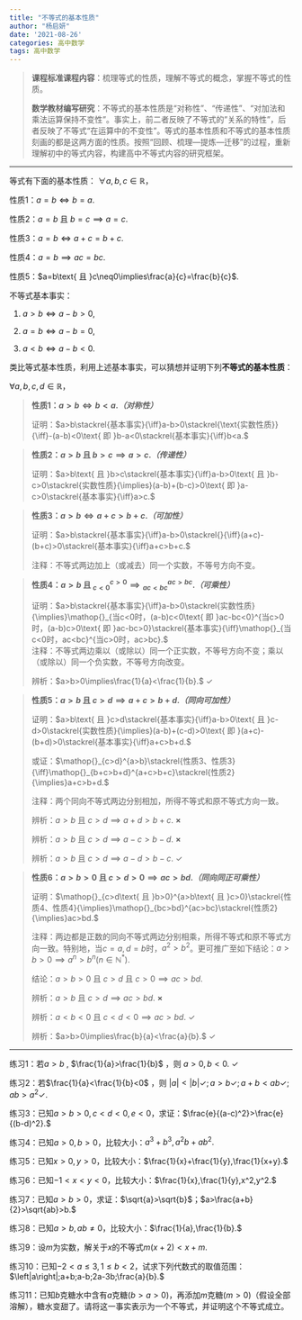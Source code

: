 ```yaml
---
title: "不等式的基本性质"
author: "杨启妍"
date: '2021-08-26'
categories: 高中数学
tags: 高中数学
---
```


> **课程标准课程内容**：梳理等式的性质，理解不等式的概念，掌握不等式的性质。  
>
> **数学教材编写研究**：不等式的基本性质是“对称性”、“传递性”、“对加法和乘法运算保持不变性”。事实上，前二者反映了不等式的"关系的特性"，后者反映了不等式“在运算中的不变性”。等式的基本性质和不等式的基本性质刻画的都是这两方面的性质。按照“回顾、梳理—提炼—迁移”的过程，重新理解初中的等式内容，构建高中不等式内容的研究框架。 

---

等式有下面的基本性质：
$\forall a,b,c\in\mathbb{R}$，

性质1：$a=b\iff b=a$.  

性质2：$a=b\text{ 且 }b=c\implies a=c$.  

性质3：$a=b\iff a+c=b+c$.   

性质4：$a=b\implies ac=bc$.  

性质5：$a=b\text{ 且 }c\neq0\implies\frac{a}{c}=\frac{b}{c}$.  

不等式基本事实：  

1. $a>b\iff a-b>0$,  

2. $a=b\iff a-b=0$,  

3. $a<b\iff a-b<0$.  

类比等式基本性质，利用上述基本事实，可以猜想并证明下列**不等式的基本性质**：  

$\forall a,b,c,d\in\mathbb{R}$，   

> **性质1：$a>b\iff b<a$.*（对称性）* **
>
> 证明：$a>b\stackrel{基本事实}{\iff}a-b>0\stackrel{\text{实数性质}}{\iff}-(a-b)<0\text{ 即 }b-a<0\stackrel{基本事实}{\iff}b<a.$   


> **性质2：$a>b\text{ 且 }b>c\implies a>c$.*（传递性）* **
>
>证明：$a>b\text{ 且 }b>c\stackrel{基本事实}{\iff}a-b>0\text{ 且 }b-c>0\stackrel{实数性质}{\implies}(a-b)+(b-c)>0\text{ 即 }a-c>0\stackrel{基本事实}{\iff}a>c.$        


> **性质3：$a>b\iff a+c>b+c$.*（可加性）* **
>
> 证明：$a>b\stackrel{基本事实}{\iff}a-b>0\stackrel{}{\iff}(a+c)-(b+c)>0\stackrel{基本事实}{\iff}a+c>b+c.$  
>
> 注释：不等式两边加上（或减去）同一个实数，不等号方向不变。    


> **性质4：$a>b\text{ 且 }\mathop{}_{c<0}^{c>0}\implies \mathop{}_{ac<bc}^{ac>bc}$.*（可乘性）* **
>
> 证明：$a>b\stackrel{基本事实}{\iff}a-b>0\stackrel{实数性质}{\implies}\mathop{}_{当c<0时，(a-b)c<0\text{ 即 }ac-bc<0}^{当c>0时，(a-b)c>0\text{ 即 }ac-bc>0}\stackrel{基本事实}{\iff}\mathop{}_{当c<0时，ac<bc}^{当c>0时，ac>bc}.$  
> 注释：不等式两边乘以（或除以）同一个正实数，不等号方向不变；乘以（或除以）同一个负实数，不等号方向改变。 
>
> 辨析：$a>b>0\implies\frac{1}{a}<\frac{1}{b}.$ $\checkmark$   


> **性质5：$a>b\text{ 且 }c>d\implies a+c>b+d$.*（同向可加性）* ** 
>
> 证明：$a>b\text{ 且 }c>d\stackrel{基本事实}{\iff}a-b>0\text{ 且 }c-d>0\stackrel{实数性质}{\implies}(a-b)+(c-d)>0\text{ 即 }(a+c)-(b+d)>0\stackrel{基本事实}{\iff}a+c>b+d.$   
>
> 或证：$\mathop{}_{c>d}^{a>b}\stackrel{性质3、性质3}{\iff}\mathop{}_{b+c>b+d}^{a+c>b+c}\stackrel{性质2}{\implies}a+c>b+d.$
>
> 注释：两个同向不等式两边分别相加，所得不等式和原不等式方向一致。 
>
> 辨析：$a>b\text{ 且 }c>d\implies a+d>b+c.$ $\boldsymbol{\times}$   
>
> 辨析：$a>b\text{ 且 }c>d\implies a-c>b-d.$ $\boldsymbol{\times}$  
>
> 辨析：$a>b\text{ 且 }c>d\implies a-d>b-c.$ $\checkmark$    


> **性质6：$a>b>0\text{ 且 }c>d>0\implies ac>bd$.*（同向同正可乘性）* **
>
> 证明：$\mathop{}_{c>d\text{ 且 }b>0}^{a>b\text{ 且 }c>0}\stackrel{性质4、性质4}{\implies}\mathop{}_{bc>bd}^{ac>bc}\stackrel{性质2}{\implies}ac>bd.$  
>
>注释：两边都是正数的同向不等式两边分别相乘，所得不等式和原不等式方向一致。特别地，当$c=a,d=b$时，$a^2>b^2$。更可推广至如下结论：$a>b>0\implies a^n>b^n (n\in\mathbb{N^*}).$    
>
> 结论：$a>b>0\text{ 且 }c>d\text{ 且 }c>0\implies ac>bd.$    
>
> 辨析：$a>b\text{ 且 }c>d\implies ac>bd.$ $\boldsymbol{\times}$    
>
> 辨析：$a<b<0\text{ 且 }c<d<0\implies ac>bd.$ $\checkmark$  
>
> 辨析：$a>b>0\implies\frac{b}{a}<\frac{a}{b}.$ $\checkmark$   

---

练习1：若$a>b$ , $\frac{1}{a}>\frac{1}{b}$ ，则 $a>0 , b<0.$ $\checkmark$   

练习2：若$\frac{1}{a}<\frac{1}{b}<0$ ，则 $\left|a\right|<\left|b\right|\checkmark;a>b\checkmark;a+b<ab\checkmark;ab>a^2\checkmark.$   

练习3：已知$a>b>0,c<d<0,e<0$，求证：$\frac{e}{(a-c)^2}>\frac{e}{(b-d)^2}.$  

练习4：已知$a>0,b>0$，比较大小：$a^3+b^3,a^2b+ab^2.$   

练习5：已知$x>0,y>0$，比较大小：$\frac{1}{x}+\frac{1}{y},\frac{1}{x+y}.$  

练习6：已知$-1<x<y<0$，比较大小：$\frac{1}{x},\frac{1}{y},x^2,y^2.$   

练习7：已知$a>b>0$，求证：$\sqrt{a}>\sqrt{b}$；$a>\frac{a+b}{2}>\sqrt{ab}>b.$ 

练习8：已知$a>b,ab\neq0$，比较大小：$\frac{1}{a},\frac{1}{b}.$   

练习9：设$m$为实数，解关于$x$的不等式$m(x+2)<x+m.$   

练习10：已知$-2<a\leqslant3,1\leqslant b<2$，试求下列代数式的取值范围：$\left|a\right|;a+b;a-b;2a-3b;\frac{a}{b}.$   

练习11：已知$b$克糖水中含有$a$克糖$(b>a>0)$，再添加$m$克糖$(m>0)$（假设全部溶解），糖水变甜了。请将这一事实表示为一个不等式，并证明这个不等式成立。  